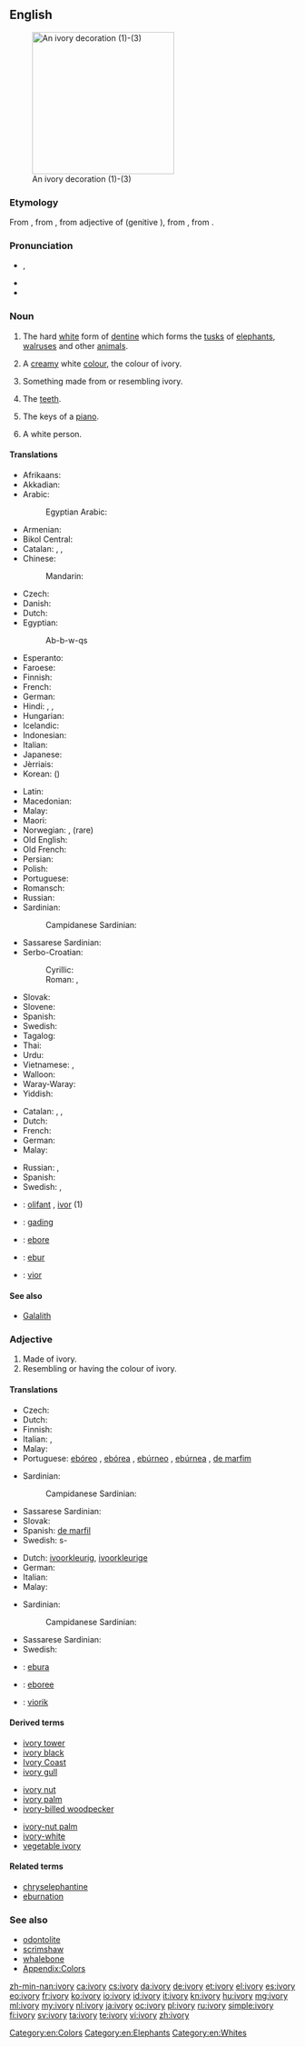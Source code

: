 ==English==
{{wikipedia}}
[[Image:Ivory_decoration.jpg|thumb|right|250px|An ivory decoration (1)-(3)]]

===Etymology===
From {{etyl|enm|en}} {{term|ivorie|lang=enm}}, from {{etyl|xno|en}} {{term|ivurie|lang=fro}}, from {{etyl|la|en}} {{term|eboreus||in or of ivory|lang=la}} adjective of {{term|ebur||ivory|lang=la}} (genitive {{term|eboris|lang=la}}), from {{etyl|cop|en}} {{rfscript|cop}} {{term|ebou||elephant}} , from {{etyl|egy|en}} {{term|𓍋𓃀𓅱𓌟|tr=ȝbw|lang=egy}}.

===Pronunciation===
* {{IPA|/ˈaɪvəɹi/}}, {{X-SAMPA|/"aIv(@)ri/}}
* {{audio|En-us-ivory.ogg|Audio (US)}}
* {{hyphenation|i|vo|ry}}

===Noun===
{{en-noun|ivor|ies|-}}

# {{context|uncountable|lang=en}} The hard [[white]] form of [[dentine]] which forms the [[tusk]]s of [[elephant]]s, [[walrus]]es and other [[animal]]s.
# A [[cream]]y white [[color|colour]], the colour of ivory.
#: {{color panel|FFFFF0}}
# Something made from or resembling ivory.
# {{context|collective singular or in plural|lang=en}} The [[teeth]].
# {{context|collective singular or in plural|lang=en}} The keys of a [[piano]].
# {{context|slang|lang=en}} A white person.

====Translations====
{{trans-top|material}}
* Afrikaans: {{t-|af|ivoor}}
* Akkadian: {{tø|akk|𒅗|tr=šinnu(m)|sc=Xsux}}
* Arabic: {{t-|ar|عاج|m|tr=3aaj|sc=Arab}}
*: Egyptian Arabic: {{tø|arz|عاج|m|tr=ʕaag|sc=Arab}}
* Armenian: {{t-|hy|փղոսկր|tr=p'ġoskr|sc=Armn}}
* Bikol Central: {{tø|bcl|gading}}
* Catalan: {{t+|ca|ivori|m}}, {{t+|ca|vori|m}}, {{t+|ca|marfil|m}}
* Chinese:
*: Mandarin: {{t|cmn|象牙|tr=xiàngyá|sc=Hani}}
* Czech: {{t+|cs|slonovina|f}}
* Danish: {{t+|da|elfenben|n}}
* Dutch: {{t+|nl|ivoor|n}}
* Egyptian: {{tø|egy|ȝbw|alt=bw|sc=Egyp}}
*: <hiero>Ab-b-w-qs</hiero>
* Esperanto: {{t-|eo|eburo}}
* Faroese: {{t-|fo|fílabein|n}}
* Finnish: {{t+|fi|norsunluu}}
* French: {{t+|fr|ivoire|m}}
* German: {{t+|de|Elfenbein|n}}
* Hindi: {{t-|hi|हाथीदांत|tr=hāthīdānt|sc=Deva}}, {{t-|hi|हाथी दांत|tr=hāthī dānt|sc=Deva}}, {{t|hi|गजदन्त|tr=gajdant|sc=Deva}}
* Hungarian: {{t+|hu|elefántcsont}}
* Icelandic: {{t+|is|fílabein|n}}
* Indonesian: {{t+|id|gading}}
* Italian: {{t+|it|avorio|m}}
* Japanese: {{t+|ja|象牙|tr=ぞうげ, zōge|sc=Jpan}}
* Jèrriais: {{tø|roa-jer|iviéthe|m}}
* Korean: {{t+|ko|상아|tr=sang-a|sc=Kore}} ({{t+|ko|象牙|sc=Kore}})
{{trans-mid}}
* Latin: {{t+|la|ebur|n}}
* Macedonian: {{t-|mk|слонова коска|f|tr=slónova kóska}}
* Malay: {{t-|ms|gading}}
* Maori: {{t|mi|rei}}
* Norwegian: {{t-|no|elfenben}}, {{t-|no|filsbein}} (rare)
* Old English: {{t-|ang|elpendban|n|alt=elpendbān}}
* Old French: {{tø|fro|olifan|m}}
* Persian: {{t+|fa|عاج|tr='âj|sc=fa-Arab}}
* Polish: {{t+|pl|kość słoniowa|f}}
* Portuguese: {{t+|pt|marfim|m}}
* Romansch: {{t-|rm|ivur|m}}
* Russian: {{t-|ru|слоновая кость|f|tr=slonóvaja kost’|sc=Cyrl}}
* Sardinian:
*: Campidanese Sardinian: {{tø|sro|marfilu}}
* Sassarese Sardinian: {{tø|sdc|aboriu}}
* Serbo-Croatian:
*: Cyrillic: {{t-|sh|слоновача|f}}
*: Roman: {{t-|sh|slonovača|f}}, {{t-|sh|bjelokost|f|alt=bjȅlokōst}}
* Slovak: {{t-|sk|slonovina|f}}
* Slovene: {{t+|sl|slonovina|f}}
* Spanish: {{t+|es|marfil|m}}
* Swedish: {{t+|sv|elfenben|n}}
* Tagalog: {{t-|tl|garing}}
* Thai: {{t-|th|งาช้าง|tr=ngaa cháang|sc=Thai}}
* Urdu: {{t-|ur|ہاتھی دانت|tr=hāthī dānt|sc=ur-Arab}}
* Vietnamese: {{t+|vi|ngà voi}}, {{t+|vi|ngà}}
* Walloon: {{t|wa|ivwere|m}}
* Waray-Waray: {{tø|war|gading}}
* Yiddish: {{t-|yi|העלפאַנדביין|sc=Hebr}}
{{trans-bottom}}

{{trans-top|colour}}
* Catalan: {{t+|ca|ivori}}, {{t+|ca|vori}}, {{t+|ca|marfil|m}}
* Dutch: {{t+|nl|ivoorkleur|f}}
* French: {{t+|fr|ivoire}}
* German: {{t+|de|Elfenbein|n}}
* Malay: {{t-|ms|gading}}
{{trans-mid}}
* Russian: {{t-|ru|слоновая кость|f|tr=slonóvaja kost’|sc=Cyrl}}, {{t-|ru|цвет слоновой кости|m|tr=cvet slonóvoj kósti|sc=Cyrl}}
* Spanish: {{t+|es|ebúrneo}}
* Swedish: {{t-|sv|elfenbensfärg|c}}, {{t-|sv|elfenbensvitt|n}}
{{trans-bottom}}

{{checktrans}}
<!--Remove this section once all of the translations below have been moved into the tables above.-->
* {{ttbc|br}}: [[olifant]] {{m}}, [[ivor]] {{m}} (1)
* {{ttbc|id}}: [[gading]]
* {{ttbc|ia}}: [[ebore]]
* {{ttbc|la}}: [[ebur]]
* {{ttbc|vo}}: [[vior]]

====See also====
* [[Galalith]]

===Adjective===
{{en-adj|-}}

# Made of ivory.
# Resembling or having the colour of ivory.

====Translations====
{{trans-top|made of ivory}}
* Czech: {{t-|cs|slonovinový|m}}
* Dutch: {{t-|nl|ivoren}}
* Finnish: {{t+|fi|norsunluinen}}
* Italian: {{t+|it|eburneo}}, {{t+|it|avorio}}
* Malay: {{t-|ms|gading}}
* Portuguese: [[ebóreo]] {{m}}, [[ebórea]] {{f}}, [[ebúrneo]] {{m}}, [[ebúrnea]] {{f}}, [[de marfim]]
{{trans-mid}}
* Sardinian:
*: Campidanese Sardinian: {{tø|sro|marfilu}}
* Sassarese Sardinian: {{tø|sdc|aboriu}}
* Slovak: {{t-|sk|slonovinový}}
* Spanish: [[de marfil]]
* Swedish: {{t+|sv|elfenben}}s-
{{trans-bottom}}

{{trans-top|having colour of ivory}}
* Dutch: [[ivoorkleurig]], [[ivoorkleurige]]
* German: {{t+|de|elfenbeinfarben}}
* Italian: {{t+|it|eburneo}}
* Malay: {{t-|ms|gading}}
{{trans-mid}}
* Sardinian:
*: Campidanese Sardinian: {{tø|sro|marfilu}}
* Sassarese Sardinian: {{tø|sdc|aboriu}}
* Swedish: {{t-|sv|elfenbensfärgad}}
{{trans-bottom}}

{{checktrans}}
<!--Remove this section once all of the translations below have been moved into the tables above.-->
* {{ttbc|eo}}: [[ebura]]
* {{ttbc|ia}}: [[eboree]]
* {{ttbc|vo}}: [[viorik]]

====Derived terms====
{{top3}}
* [[ivory tower]]
* [[ivory black]]
* [[Ivory Coast]]
* [[ivory gull]]
{{mid3}}
* [[ivory nut]]
* [[ivory palm]]
* [[ivory-billed woodpecker]]
{{mid3}}
* [[ivory-nut palm]]
* [[ivory-white]]
* [[vegetable ivory]]
{{bottom}}

====Related terms====
* [[chryselephantine]]
* [[eburnation]]

===See also===
* [[odontolite]]
* [[scrimshaw]]
* [[whalebone]]
* [[Appendix:Colors]]

[[Category:en:Colors]]
[[Category:en:Elephants]]
[[Category:en:Whites]]

[[zh-min-nan:ivory]]
[[ca:ivory]]
[[cs:ivory]]
[[da:ivory]]
[[de:ivory]]
[[et:ivory]]
[[el:ivory]]
[[es:ivory]]
[[eo:ivory]]
[[fr:ivory]]
[[ko:ivory]]
[[io:ivory]]
[[id:ivory]]
[[it:ivory]]
[[kn:ivory]]
[[hu:ivory]]
[[mg:ivory]]
[[ml:ivory]]
[[my:ivory]]
[[nl:ivory]]
[[ja:ivory]]
[[oc:ivory]]
[[pl:ivory]]
[[ru:ivory]]
[[simple:ivory]]
[[fi:ivory]]
[[sv:ivory]]
[[ta:ivory]]
[[te:ivory]]
[[vi:ivory]]
[[zh:ivory]]